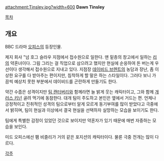 attachment:Tinsley.jpg?width=600
'''Dawn Tinsley'''

[[목차]]

== 개요 ==
BBC 드라마 [[오피스(영국 드라마)|오피스]]의 등장인물.

제지 회사 "넘 호그 슬라우 지점에서 접수원으로 일한다. 맨 밑층의 창고에서 일하는 [[리]]의 약혼녀이다. 그림 그리는 걸 직업으로 삼으려고 했지만 현실에 순응하여 돈 버는게 우선이다 생각해서 접수원으로 지내고 있다. 지점장 [[데이비드 브렌트]]의 농담과 장난, 좀 이상한 요구를 다 받아주는 편이지만, 침착하게 할 말은 하는 스타일이다. 그러다 보니 가끔씩 예상치 못한 부분에서 데이비드를 곤란하게 만들기도 한다. 

약간 수줍은 성격이지만 [[팀 캔터버리]]와 함께라면 늘 밝게 웃는 캐릭터이고, 그와 함께 [[개러스 키넌]] 골려 먹기에 동참한다. 대개 팀이 주도하고 본인은 옆에서 거드는 편. 언제나 긍정적이고 진취적인 성격의 팀으로부터 알게 모르게 동기부여를 많이 받았다고 극중에서 밝히며, 팀이 현실과 이상에서 결국 현실을 선택하자 실망하는 모습을 보이기도 한다.

팀에게 특별한 감정이 있었던 것으로 보이지만 약혼자가 있기 때문에 매번 자중하는 모습을 보인다. 

미드 오피스에선 팸 비즐리가 거의 같은 포지션의 캐릭터이다. 물론 극중 전개는 많이 다르다.


[[각주]]
